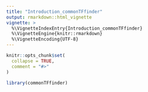 ```yaml
---
title: "Introduction_commonTFfinder"
output: rmarkdown::html_vignette
vignette: >
  %\VignetteIndexEntry{Introduction_commonTFfinder}
  %\VignetteEngine{knitr::rmarkdown}
  %\VignetteEncoding{UTF-8}
---
```


```r
knitr::opts_chunk$set(
  collapse = TRUE,
  comment = "#>"
)
```

```r
library(commonTFfinder)
```
